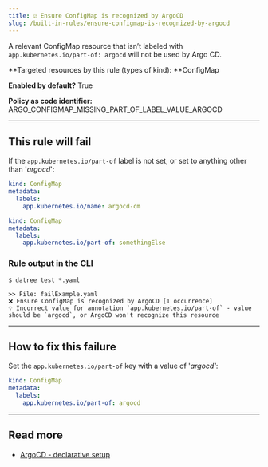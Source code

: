 ```yaml
---
title: ☑️ Ensure ConfigMap is recognized by ArgoCD
slug: /built-in-rules/ensure-configmap-is-recognized-by-argocd
---
```


A relevant ConfigMap resource that isn’t labeled with `app.kubernetes.io/part-of: argocd` will not be used by Argo CD.

**Targeted resources by this rule (types of kind): **ConfigMap

**Enabled by default?** True

**Policy as code identifier:** ARGO_CONFIGMAP_MISSING_PART_OF_LABEL_VALUE_ARGOCD

---

## This rule will fail

If the `app.kubernetes.io/part-of` label is not set, or set to anything other than '_argocd_':

```yaml
kind: ConfigMap
metadata:
  labels:
    app.kubernetes.io/name: argocd-cm
```

```yaml
kind: ConfigMap
metadata:
  labels:
    app.kubernetes.io/part-of: somethingElse
```

### Rule output in the CLI

```terminal
$ datree test *.yaml

>> File: failExample.yaml
❌ Ensure ConfigMap is recognized by ArgoCD [1 occurrence]
💡 Incorrect value for annotation `app.kubernetes.io/part-of` - value should be `argocd`, or ArgoCD won't recognize this resource
```

---

## How to fix this failure

Set the `app.kubernetes.io/part-of` key with a value of '_argocd'_:

```yaml
kind: ConfigMap
metadata:
  labels:
    app.kubernetes.io/part-of: argocd
```

---

## Read more

- [ArgoCD - declarative setup](https://argo-cd.readthedocs.io/en/stable/operator-manual/declarative-setup/#atomic-configuration)
